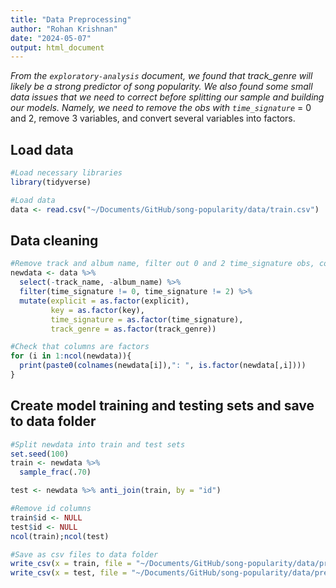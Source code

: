 ```yaml
---
title: "Data Preprocessing"
author: "Rohan Krishnan"
date: "2024-05-07"
output: html_document
---
```


*From the `exploratory-analysis` document, we found that track_genre will likely be a strong predictor of song popularity. We also found some small data issues that we need to correct before splitting our sample and building our models. Namely, we need to remove the obs with `time_signature`* = 0 and 2, remove 3 variables, and convert several variables into factors.

## Load data

```r
#Load necessary libraries
library(tidyverse)

#Load data
data <- read.csv("~/Documents/GitHub/song-popularity/data/train.csv")
```

## Data cleaning

```r
#Remove track and album name, filter out 0 and 2 time_signature obs, convert columns to factors
newdata <- data %>%
  select(-track_name, -album_name) %>%
  filter(time_signature != 0, time_signature != 2) %>%
  mutate(explicit = as.factor(explicit),
         key = as.factor(key),
         time_signature = as.factor(time_signature),
         track_genre = as.factor(track_genre))

#Check that columns are factors
for (i in 1:ncol(newdata)){
  print(paste0(colnames(newdata[i]),": ", is.factor(newdata[,i])))
}

```

## Create model training and testing sets and save to data folder

```r
#Split newdata into train and test sets
set.seed(100)
train <- newdata %>%
  sample_frac(.70)

test <- newdata %>% anti_join(train, by = "id")

#Remove id columns
train$id <- NULL
test$id <- NULL
ncol(train);ncol(test)

#Save as csv files to data folder 
write_csv(x = train, file = "~/Documents/GitHub/song-popularity/data/pre_proc_train.csv")
write_csv(x = test, file = "~/Documents/GitHub/song-popularity/data/pre_proc_test.csv")
```
